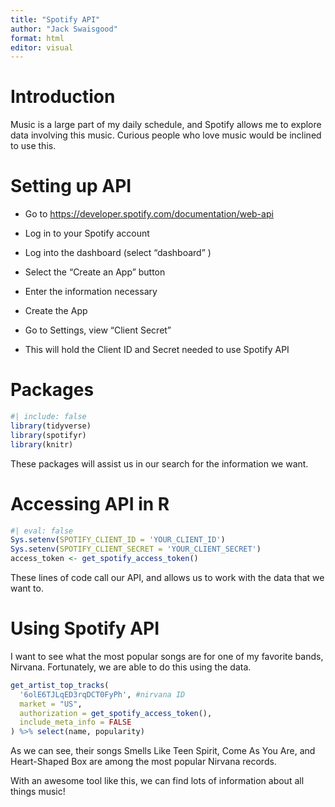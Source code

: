 ---
title: "Spotify API"
author: "Jack Swaisgood"
format: html
editor: visual
---

# Introduction

Music is a large part of my daily schedule, and Spotify allows me to explore data involving this music. Curious people who love music would be inclined to use this.

# Setting up API

-   Go to <https://developer.spotify.com/documentation/web-api>

-   Log in to your Spotify account

-   Log into the dashboard (select "dashboard" )

-   Select the "Create an App" button

-   Enter the information necessary

-   Create the App

-   Go to Settings, view "Client Secret"

-   This will hold the Client ID and Secret needed to use Spotify API

# Packages

```{r}
#| include: false
library(tidyverse)
library(spotifyr)
library(knitr)
```

These packages will assist us in our search for the information we want.

# Accessing API in R

```{r}
#| eval: false
Sys.setenv(SPOTIFY_CLIENT_ID = 'YOUR_CLIENT_ID')
Sys.setenv(SPOTIFY_CLIENT_SECRET = 'YOUR_CLIENT_SECRET')
access_token <- get_spotify_access_token()
```

These lines of code call our API, and allows us to work with the data that we want to.

# Using Spotify API

I want to see what the most popular songs are for one of my favorite bands, Nirvana. Fortunately, we are able to do this using the data.

```{r}
get_artist_top_tracks(
  '6olE6TJLqED3rqDCT0FyPh', #nirvana ID
  market = "US",
  authorization = get_spotify_access_token(),
  include_meta_info = FALSE
) %>% select(name, popularity)
```

As we can see, their songs Smells Like Teen Spirit, Come As You Are, and Heart-Shaped Box are among the most popular Nirvana records.

With an awesome tool like this, we can find lots of information about all things music!
